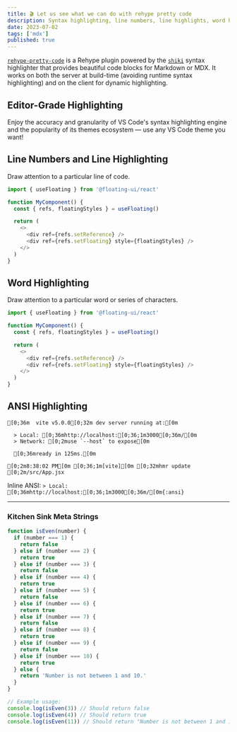 ```yaml
---
title: 🎬 Let us see what we can do with rehype pretty code
description: Syntax highlighting, line numbers, line highlights, word highlights
date: 2023-07-02
tags: ['mdx']
published: true
---
```


[`rehype-pretty-code`](https://github.com/atomiks/rehype-pretty-code) is a Rehype plugin powered by the
[`shiki`](https://github.com/shikijs/shiki) syntax highlighter that provides beautiful code blocks for Markdown or MDX. It works on both the server at build-time (avoiding runtime syntax highlighting) and on the client for dynamic highlighting.

## Editor-Grade Highlighting

<span className="text-zinc-400/80 dark:mix-blend-plus-lighter">
  Enjoy the accuracy and granularity of VS Code's syntax highlighting engine and
  the popularity of its themes ecosystem — use any VS Code theme you want!
</span>

## Line Numbers and Line Highlighting

Draw attention to a particular line of code.

```js {4} showLineNumbers
import { useFloating } from '@floating-ui/react'

function MyComponent() {
  const { refs, floatingStyles } = useFloating()

  return (
    <>
      <div ref={refs.setReference} />
      <div ref={refs.setFloating} style={floatingStyles} />
    </>
  )
}
```

## Word Highlighting

Draw attention to a particular word or series of characters.

```js /floatingStyles/
import { useFloating } from '@floating-ui/react'

function MyComponent() {
  const { refs, floatingStyles } = useFloating()

  return (
    <>
      <div ref={refs.setReference} />
      <div ref={refs.setFloating} style={floatingStyles} />
    </>
  )
}
```

## ANSI Highlighting

```ansi
[0;36m  vite v5.0.0[0;32m dev server running at:[0m

  > Local: [0;36mhttp://localhost:[0;36;1m3000[0;36m/[0m
  > Network: [0;2muse `--host` to expose[0m

  [0;36mready in 125ms.[0m

[0;2m8:38:02 PM[0m [0;36;1m[vite][0m [0;32mhmr update [0;2m/src/App.jsx
```

Inline ANSI: `> Local: [0;36mhttp://localhost:[0;36;1m3000[0;36m/[0m{:ansi}`

---

### Kitchen Sink Meta Strings

```js showLineNumbers {2-4} title="isEven.js" /console/ caption="Im a caption"
function isEven(number) {
  if (number === 1) {
    return false
  } else if (number === 2) {
    return true
  } else if (number === 3) {
    return false
  } else if (number === 4) {
    return true
  } else if (number === 5) {
    return false
  } else if (number === 6) {
    return true
  } else if (number === 7) {
    return false
  } else if (number === 8) {
    return true
  } else if (number === 9) {
    return false
  } else if (number === 10) {
    return true
  } else {
    return 'Number is not between 1 and 10.'
  }
}

// Example usage:
console.log(isEven(3)) // Should return false
console.log(isEven(4)) // Should return true
console.log(isEven(11)) // Should return "Number is not between 1 and 10."
```
